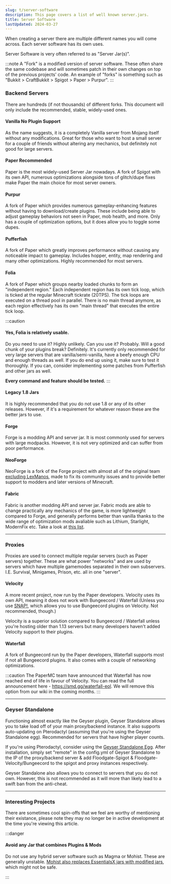 ```yaml
---
slug: t/server-software
description: This page covers a list of well known server.jars.
title: Server Software
lastUpdated: 2024-03-27
---
```



When creating a server there are multiple different names you will come across. Each server software has its own uses.

Server Software is very often referred to as "Server Jar(s)".

:::note
A "Fork" is a modified version of server software. These often share the same codebase and will sometimes patch in their own changes on top of the previous projects' code. An example of "forks" is something such as "Bukkit > CraftBukkit > Spigot > Paper > Purpur".
:::

### Backend Servers

There are hundreds (if not thousands) of different forks. This document will only include the recommended, stable, widely-used ones.

#### Vanilla <MainStatusPill warning>No Plugin Support</MainStatusPill>

As the name suggests, it is a completely Vanilla server from Mojang itself without any modifications. Great for those who want to host a small server for a couple of friends without altering any mechanics, but definitely not good for large servers.

<LinkCard
  title="Download"
  description="Download a copy of the Vanilla installer via jar.setup.md"
  href="https://smd.gg/vanilla"
/>

#### Paper <MainStatusPill success>Recommended</MainStatusPill>

Paper is the most widely-used Server Jar nowadays. A fork of Spigot with its own API, numerous optimizations alongside tons of glitch/dupe fixes make Paper the main choice for most server owners.

<LinkCard
  title="Download"
  description="Download a copy of PaperMC via jar.setup.md"
  href="https://smd.gg/paper"
/>

#### Purpur

A fork of Paper which provides numerous gameplay-enhancing features without having to download/create plugins. These include being able to adjust gameplay behaviors not seen in Paper, mob health, and more. Only has a couple of optimization options, but it does allow you to toggle some dupes.

<LinkCard
  title="Download"
  description="Download a copy of PurpurMC via jar.setup.md"
  href="https://smd.gg/purpur"
/>

#### Pufferfish

A fork of Paper which greatly improves performance without causing any noticeable impact to gameplay. Includes hopper, entity, map rendering and many other optimizations. Highly recommended for most servers.

<LinkCard
  title="Download"
  description="Download a copy of Pufferfish via pufferfish.host"
  href="https://pufferfish.host/downloads"
/>

#### Folia

A fork of Paper which groups nearby loaded chunks to form an "independent region." Each independent region has its own tick loop, which is ticked at the regular Minecraft tickrate (20TPS). The tick loops are executed on a thread pool in parallel. There is no main thread anymore, as each region effectively has its own "main thread" that executes the entire tick loop.

:::caution

#### Yes, Folia is relatively usable.

Do you need to use it? Highly unlikely. Can you use it? Probably. Will a good chunk of your plugins break? Definitely. It's currently only recommended for very large servers that are vanilla/semi-vanilla, have a beefy enough CPU and enough threads as well. If you do end up using it, make sure to test it thoroughly. If you can, consider implementing some patches from Pufferfish and other jars as well.

**Every command and feature should be tested.**
:::

<LinkCard
  title="Download"
  description="Download a copy of Folia via jar.setup.md"
  href="https://smd.gg/folia"
/>

#### Legacy 1.8 Jars

It is highly recommended that you do not use 1.8 or any of its other releases. However, if it's a requirement for whatever reason these are the better jars to use.
<CardGrid>
<LinkCard title="NachoSpigot" href="https://github.com/CobbleSword/NachoSpigot" />
<LinkCard title="BurritoSpigot" href="https://github.com/CobbleSword/BurritoSpigot" />
<LinkCard title="SportPaper" href="https://github.com/Electroid/SportPaper" />
<LinkCard title="PandaSpigot" href="https://github.com/hpfxd/PandaSpigot" />
<LinkCard title="WindSpigot" href="https://github.com/Wind-Development/WindSpigot" />
</CardGrid>

#### Forge

Forge is a modding API and server jar. It is most commonly used for servers with large modpacks. However, it is not very optimized and can suffer from poor performance.
<LinkCard
  title="Download"
  description="Download a copy of Forge via minecraftforge.net"
  href="https://files.minecraftforge.net/net/minecraftforge/forge/"
/>

#### NeoForge

NeoForge is a fork of the Forge project with almost all of the original team [excluding LexManos](https://neoforged.net/news/theproject/), made to fix its community issues and to provide better support to modders and later versions of Minecraft.
<LinkCard
  title="Download"
  description="Download a copy of NeoForge via neoforged.net"
  href="https://neoforged.net/"
/>

#### Fabric

Fabric is another modding API and server jar. Fabric mods are able to change practically any mechanics of the game, is more lightweight compared to Forge, and generally performs better than vanilla thanks to the wide range of optimization mods avaliable such as Lithium, Starlight, ModernFix etc. Take a look at [this list](https://github.com/NordicGamerFE/usefulmods).

<LinkCard
  title="Download"
  description="Download a copy of Fabric via fabricmc.net"
  href="https://fabricmc.net/use/installer/"
/>

---

### Proxies

Proxies are used to connect multiple regular servers (such as Paper servers) together. These are what power "networks" and are used by servers which have multiple gamemodes separated in their own subservers. I.E. Survival, Minigames, Prison, etc. all in one "server".

#### Velocity

A more recent project, now run by the Paper developers. Velocity uses its own API, meaning it does not work with Bungeecord / Waterfall (Unless you use [SNAP!](https://forums.papermc.io/threads/snap-run-bungeecord-plugins-on-velocity.31/), which allows you to use Bungeecord plugins on Velocity. Not recommended, though.)

Velocity is a superior solution compared to Bungeecord / Waterfall unless you're hosting older than 1.13 servers but many developers haven't added Velocity support to their plugins.

<LinkCard
  title="Download"
  description="Download a copy of Velocity via jar.setup.md"
  href="https://smd.gg/velocity"
/>

#### Waterfall

A fork of Bungeecord run by the Paper developers, Waterfall supports most if not all Bungeecord plugins. It also comes with a couple of networking optimizations.

<LinkCard
  title="Download"
  description="Download a copy of Waterfall via jar.setup.md"
  href="https://smd.gg/waterfall"
/>

:::caution
The PaperMC team have announced that Waterfall has now reached end of life in favour of Velocity. You can read the full announcement here - https://smd.gg/waterfall-eol. We will remove this option from our wiki in the coming months.
:::

---

### Geyser Standalone

Functioning almost exactly like the Geyser plugin, Geyser Standalone allows you to take load off of your main proxy/backend instance. It also supports auto-updating on Pterodactyl (assuming that you're using the Geyser Standalone egg). Recommended for servers that have higher player counts.

If you're using Pterodactyl, consider using the [Geyser Standalone Egg](https://github.com/GeyserMC/pterodactyl-stuff). After installation, simply set "remote" in the config.yml of Geyser Standalone to the IP of the proxy/backend server & add Floodgate-Spigot & Floodgate-Velocity/Bungeecord to the spigot and proxy instances respectively.

Geyser Standalone also allows you to connect to servers that you do not own. However, this is not recommended as it will more than likely lead to a swift ban from the anti-cheat.

<LinkCard
  title="Download"
  description="Download a copy of GeyserMC via geysermc.org"
  href="https://geysermc.org/download#standalone"
/>

---

### Interesting Projects

There are sometimes cool spin-offs that we feel are worthy of mentioning their existance, please note they may no longer be in active development at the time you're viewing this article.

 <CardGrid>
  <LinkCard title="Petal" href="https://github.com/Bloom-host/Petal" />
  <LinkCard title="PaperRecorder" href="https://github.com/Bryan1029384756/PaperRecorder" />
</CardGrid>

:::danger

#### Avoid any Jar that combines Plugins & Mods

Do not use any hybrid server software such as Magma or Mohist. These are generally unstable. [Mohist also replaces EssentialsX jars with modified jars](https://essentialsx.net/do-not-use-mohist.html), which might not be safe.

:::

